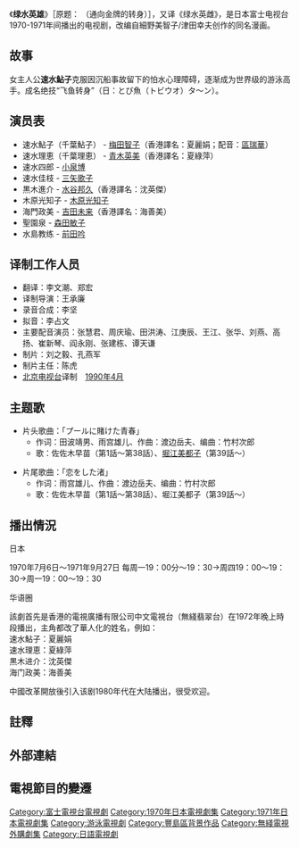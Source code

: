 {{unreferenced|time=2019-01-23T18:58:25+00:00}}
《'''绿水英雄'''》［原题：{{lang|ja|金メダルへのターン!}} （通向金牌的转身）］，又译《绿水英雌》，是日本富士电视台1970-1971年间播出的电视剧，改编自細野美智子/津田幸夫创作的同名漫画。

==故事==
女主人公'''速水鮎子'''克服因沉船事故留下的怕水心理障碍，逐渐成为世界级的游泳高手。成名绝技“飞鱼转身”（日：とび魚（トビウオ）タ～ン）。

==演员表==
*速水鮎子（千葉鮎子） - [[梅田智子|梅田智子]]（香港譯名：夏麗娟；配音：[[區瑞華|區瑞華]]）
*速水理恵（千葉理恵） - [[青木英美|青木英美]]（香港譯名：夏綠萍）
*速水四郎 - [[小泉博|小泉博]]
*速水佳枝 - [[三矢歌子|三矢歌子]]
*黒木進介 - [[水谷邦久|水谷邦久]]（香港譯名：沈英傑）
*木原光知子 - [[木原光知子|木原光知子]]
*海門政美 - [[吉田未来|吉田未来]]（香港譯名：海善美）
*聖園泉 - [[森田敏子|森田敏子]]
*水島教练 - [[前田吟|前田吟]]

== 译制工作人员 ==
*翻译：李文潮、郑宏
*译制导演：王承廉
*录音合成：李坚
*拟音：李占文
*主要配音演员：张慧君、周庆瑜、田洪涛、江庚辰、王江、张华、刘燕、高扬、崔新琴、阎永刚、张建栋、谭天谦
*制片：刘之毅、孔燕军
*制片主任：陈虎
*[[北京电视台|北京电视台]]译制　[[1990年|1990年]][[4月|4月]]

== 主题歌 ==
*片头歌曲：「プールに賭けた青春」 
**作词：田波靖男、雨宫雄儿、作曲：渡边岳夫、编曲：竹村次郎 
**歌：佐佐木早苗（第1話〜第38話）、[[堀江美都子|堀江美都子]]（第39話〜） 

*片尾歌曲：「恋をした渚」 
**作词：雨宫雄儿、作曲：渡边岳夫、编曲：竹村次郎 
**歌：佐佐木早苗（第1話〜第38話）、堀江美都子（第39話〜）

== 播出情況==
;日本
1970年7月6日～1971年9月27日
每周一19：00分～19：30→周四19：00～19：30→周一19：00～19：30

;华语圈
該劇首先是香港的電視廣播有限公司中文電視台（無綫翡翠台）在1972年晚上時段播出，主角都改了華人化的姓名，例如：<br>
速水鮎子：夏麗娟<br>
速水理恵：夏綠萍<br>
黒木进介：沈英傑<br/>
海门政美：海善美

中國改革開放後引入该剧1980年代在大陆播出，很受欢迎。

==註釋==
{{reflist}}
==外部連結==

==電視節目的變遷==
{{電視節目的變遷|
|電視台={{HKG-NOC}}[[無綫電視|無綫電視]][[翡翠台|翡翠台]]
|播放檔次=星期六 20:50/21:00－21:20/30 時段
|節目名稱=綠水英雌<br/>（1972年5月6日－1973年8月11日）
|上一節目=待查
|下一節目=[[網球雙鳳|網球雙鳳]]<br/>（1973年8月18日－1973年12月1日）
}}

{{DEFAULTSORT:Kinmedaruhe no Tan}}
[[Category:富士電視台電視劇|Category:富士電視台電視劇]]
[[Category:1970年日本電視劇集|Category:1970年日本電視劇集]]
[[Category:1971年日本電視劇集|Category:1971年日本電視劇集]]
[[Category:游泳電視劇|Category:游泳電視劇]]
[[Category:豐島區背景作品|Category:豐島區背景作品]]
[[Category:無綫電視外購劇集|Category:無綫電視外購劇集]]
[[Category:日語電視劇|Category:日語電視劇]]